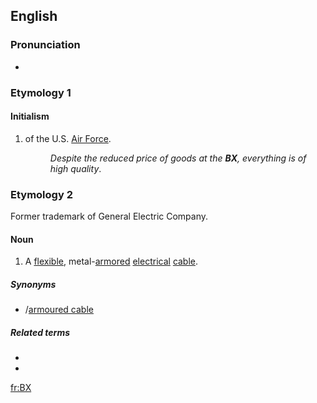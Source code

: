 {{also|Bx}}
==English==

===Pronunciation===
* {{rhymes|ěx|lang=en}}

===Etymology 1===

====Initialism====
{{rfc-header|Initialism}}
{{head|en|initialism}}

# {{lb|en|US|military}} {{w|Base Exchange}} of the U.S. [[Air Force]].
#: ''Despite the reduced price of goods at the '''BX''', everything is of high quality''.

===Etymology 2===
Former trademark of General Electric Company.

====Noun====
{{en-noun|?}}

# A [[flexible]], metal-[[armored]] [[electrical]] [[cable]].

=====Synonyms=====
* {{l|en|armored cable}}/[[armoured cable]]

=====Related terms=====
* {{l|en|electrical cable}}
* {{l|en|power cable}}

[[fr:BX]]